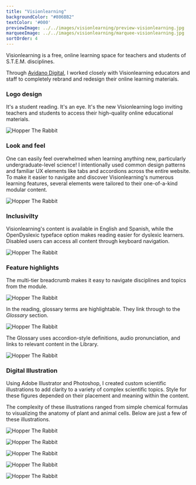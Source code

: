 ```yaml
---
title: "Visionlearning"
backgroundColor: "#806BB2"
textColor: '#000'
previewImage: ../../images/visionlearning/preview-visionlearning.jpg
marqueeImage: ../../images/visionlearning/marquee-visionlearning.jpg
sortOrder: 4
---
```


<IntroBlock>

Visionlearning is a free, online learning space for teachers and students of S.T.E.M. disciplines.

</IntroBlock>

<TextBlock>

Through [Avidano Digital](/portfolio/avidano-digital), I worked closely with Visionlearning educators and staff to completely rebrand and redesign their online learning materials.

</TextBlock>

<TextBlock>

### Logo design

It's a student reading. It's an eye. It's the new Visionlearning logo inviting teachers and students to access their high-quality online educational materials.

</TextBlock>

<FigureSingleBlock caption="The new Visionlearning logo">

![Hopper The Rabbit](../../images/logo-collection/visionlearning.jpg)
    
</FigureSingleBlock>

<TextBlock>

### Look and feel

One can easily feel overwhelmed when learning anything new, particularly undergraduate-level science! I intentionally used common design patterns and familiar UX elements like tabs and accordions across the entire website. To make it easier to navigate and discover Visionlearning's numerous learning features, several elements were tailored to their one-of-a-kind modular content.

</TextBlock>

<FigureSingleBlock lightbox={true}>

![Hopper The Rabbit](../../images/visionlearning/grid-desktop-visionlearning.jpg)
    
</FigureSingleBlock>

<TextBlock>

### Inclusivilty

Visionlearning's content is available in English and Spanish, while the OpenDyslexic typeface option makes reading easier for dyslexic learners. Disabled users can access all content through keyboard navigation.

</TextBlock>

<FigureSingleBlock>

![Hopper The Rabbit](../../images/visionlearning/grid-mobile-visionlearning.jpg)
    
</FigureSingleBlock>

<TextBlock>

### Feature highlights

The multi-tier breadcrumb makes it easy to navigate disciplines and topics from the module.

</TextBlock>

<FigureSingleBlock>

![Hopper The Rabbit](../../images/visionlearning/project-tour-visionlearning-module-breadcrumb.jpg)
    
</FigureSingleBlock>

<TextBlock>

In the reading, glossary terms are highlightable. They link through to the *Glossary* section.

</TextBlock>

<FigureSingleBlock>

![Hopper The Rabbit](../../images/visionlearning/project-tour-visionlearning-glossary-terms.jpg)
    
</FigureSingleBlock>

<TextBlock>

The Glossary uses accordion-style definitions, audio pronunciation, and links to relevant content in the Library.

</TextBlock>

<FigureSingleBlock>

![Hopper The Rabbit](../../images/visionlearning/project-tour-visionlearning-glossary-definition.jpg)
    
</FigureSingleBlock>

<TextBlock>

### Digital Illustration

Using Adobe Illustrator and Photoshop, I created custom scientific illustrations to add clarity to a variety of complex scientific topics. Style for these figures depended on their placement and meaning within the content.

The complexity of these illustrations ranged from simple chemical formulas to visualizing the anatomy of plant and animal cells. Below are just a few of these illustrations.

</TextBlock>

<FigureSingleBlock caption="Illustrations created for 'Discovery and Structure of Cells'">

![Hopper The Rabbit](../../images/visionlearning/visionlearning-illustrations-cells.jpg)
    
</FigureSingleBlock>

<FigureSingleBlock caption="Illustrations of scientific experiments were created using a cohesive style">

![Hopper The Rabbit](../../images/visionlearning/visionlearning-illustrations-experiments.jpg)
    
</FigureSingleBlock>

<FigureSingleBlock caption="RNA and DNA structural composition">

![Hopper The Rabbit](../../images/visionlearning/visionlearning-illustrations-rna-dna.jpg)
    
</FigureSingleBlock>

<FigureSingleBlock caption="Four levels of protein structure">

![Hopper The Rabbit](../../images/visionlearning/visionlearning-illustrations-protein-structure.jpg)
    
</FigureSingleBlock>

<FigureSingleBlock caption="The periodic table of elements">

![Hopper The Rabbit](../../images/visionlearning/visionlearning-illustrations-periodic-table.jpg)
    
</FigureSingleBlock>